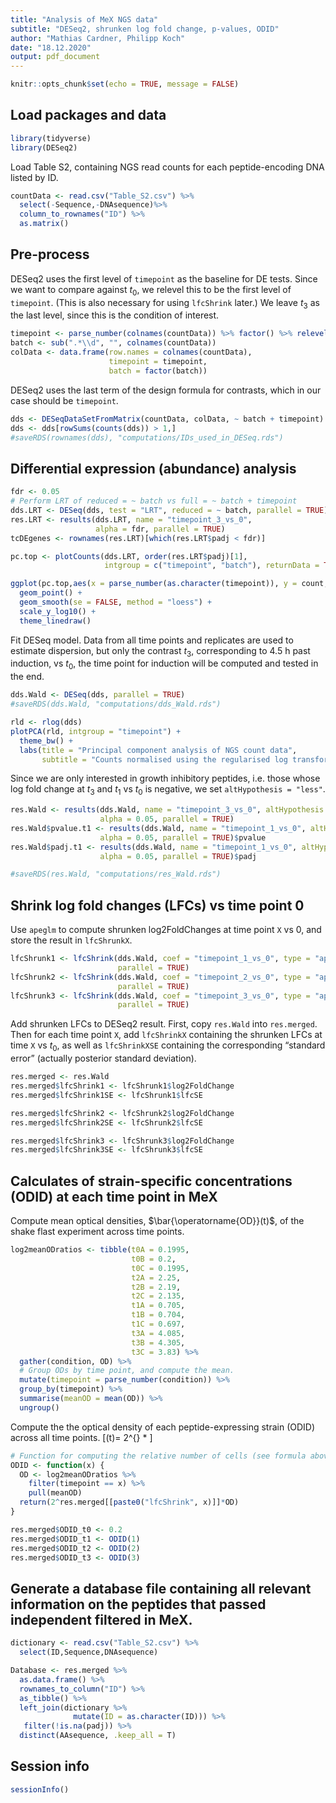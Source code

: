 ---
title: "Analysis of MeX NGS data"
subtitle: "DESeq2, shrunken log fold change, p-values, ODID"
author: "Mathias Cardner, Philipp Koch"
date: "18.12.2020"
output: pdf_document
---

```{r setup, include=FALSE}
knitr::opts_chunk$set(echo = TRUE, message = FALSE)
```

## Load packages and data

```{r}
library(tidyverse)
library(DESeq2)
```

Load Table S2, containing NGS read counts for each peptide-encoding DNA listed by ID.

```{r}
countData <- read.csv("Table_S2.csv") %>%
  select(-Sequence,-DNAsequence)%>%
  column_to_rownames("ID") %>%
  as.matrix()
```

## Pre-process

DESeq2 uses the first level of `timepoint` as the baseline for DE tests. Since we want to compare against $t_0$, we relevel this to be the first level of `timepoint`. (This is also necessary for using `lfcShrink` later.) We leave $t_3$ as the last level, since this is the condition of interest.

```{r}
timepoint <- parse_number(colnames(countData)) %>% factor() %>% relevel("0")
batch <- sub(".*\\d", "", colnames(countData))
colData <- data.frame(row.names = colnames(countData),
                      timepoint = timepoint,
                      batch = factor(batch))
```

DESeq2 uses the last term of the design formula for contrasts, which in our case should be `timepoint`.

```{r}
dds <- DESeqDataSetFromMatrix(countData, colData, ~ batch + timepoint)
dds <- dds[rowSums(counts(dds)) > 1,]
#saveRDS(rownames(dds), "computations/IDs_used_in_DESeq.rds")
```

## Differential expression (abundance) analysis

<!-- ## LRT of *batch* vs *batch + timepoint* -->

<!-- We perform a likelihood ratio test of the GLM with only batch, vs the GLM with batch + timepoint. Genes for which this ratio is small favour the latter hypothesis, i.e. that the given gene is differentially expressed during the timecourse. Note that this is unlike the pairwise Wald tests, which compares two conditions. The resulting $p$-values will refer to the *LRT*, and \emph{only the fold change will vary with the contrast}. -->

```{r eval=FALSE, include=FALSE}
fdr <- 0.05
# Perform LRT of reduced = ~ batch vs full = ~ batch + timepoint
dds.LRT <- DESeq(dds, test = "LRT", reduced = ~ batch, parallel = TRUE)
res.LRT <- results(dds.LRT, name = "timepoint_3_vs_0",
                   alpha = fdr, parallel = TRUE)
tcDEgenes <- rownames(res.LRT)[which(res.LRT$padj < fdr)]

pc.top <- plotCounts(dds.LRT, order(res.LRT$padj)[1],
                     intgroup = c("timepoint", "batch"), returnData = TRUE)

ggplot(pc.top,aes(x = parse_number(as.character(timepoint)), y = count, color = batch)) + 
  geom_point() + 
  geom_smooth(se = FALSE, method = "loess") +
  scale_y_log10() +
  theme_linedraw()
```

Fit DESeq model. Data from all time points and replicates are used to estimate dispersion, but only the contrast $t_3$, corresponding to 4.5 h past induction, vs $t_0$, the time point for induction will be computed and tested in the end.

```{r}
dds.Wald <- DESeq(dds, parallel = TRUE)
#saveRDS(dds.Wald, "computations/dds_Wald.rds")
```

<!-- Plot a PCA of the data normalised using the regularised logarithmic transform `rlog()`. -->

```{r eval=FALSE, include=FALSE}
rld <- rlog(dds)
plotPCA(rld, intgroup = "timepoint") +
  theme_bw() +
  labs(title = "Principal component analysis of NGS count data",
       subtitle = "Counts normalised using the regularised log transform")
```

Since we are only interested in growth inhibitory peptides, i.e. those whose log fold change at $t_3$ and $t_1$ vs $t_0$ is negative, we set `altHypothesis = "less"`.

```{r}
res.Wald <- results(dds.Wald, name = "timepoint_3_vs_0", altHypothesis = "less",
                    alpha = 0.05, parallel = TRUE)
res.Wald$pvalue.t1 <- results(dds.Wald, name = "timepoint_1_vs_0", altHypothesis = "less",
                    alpha = 0.05, parallel = TRUE)$pvalue
res.Wald$padj.t1 <- results(dds.Wald, name = "timepoint_1_vs_0", altHypothesis = "less",
                    alpha = 0.05, parallel = TRUE)$padj

#saveRDS(res.Wald, "computations/res_Wald.rds")
```

## Shrink log fold changes (LFCs) vs time point 0

Use `apeglm` to compute shrunken log2FoldChanges at time point `X` vs 0, and store the result in `lfcShrunkX`.

```{r}
lfcShrunk1 <- lfcShrink(dds.Wald, coef = "timepoint_1_vs_0", type = "apeglm",
                        parallel = TRUE)
lfcShrunk2 <- lfcShrink(dds.Wald, coef = "timepoint_2_vs_0", type = "apeglm",
                        parallel = TRUE)
lfcShrunk3 <- lfcShrink(dds.Wald, coef = "timepoint_3_vs_0", type = "apeglm",
                        parallel = TRUE)
```

Add shrunken LFCs to DESeq2 result. First, copy `res.Wald` into `res.merged`. Then for each time point `X`, add `lfcShrinkX` containing the shrunken LFCs at time `X` vs $t_0$, as well as `lfcShrinkXSE` containing the corresponding "standard error" (actually posterior standard deviation).

```{r}
res.merged <- res.Wald
res.merged$lfcShrink1 <- lfcShrunk1$log2FoldChange
res.merged$lfcShrink1SE <- lfcShrunk1$lfcSE

res.merged$lfcShrink2 <- lfcShrunk2$log2FoldChange
res.merged$lfcShrink2SE <- lfcShrunk2$lfcSE

res.merged$lfcShrink3 <- lfcShrunk3$log2FoldChange
res.merged$lfcShrink3SE <- lfcShrunk3$lfcSE
```

## Calculates of strain-specific concentrations (ODID) at each time point in MeX

Compute mean optical densities, $\bar{\operatorname{OD}}(t)$, of the shake flast experiment across time points.

```{r}
log2meanODratios <- tibble(t0A = 0.1995,
                           t0B = 0.2,
                           t0C = 0.1995,
                           t2A = 2.25,
                           t2B = 2.19,
                           t2C = 2.135,
                           t1A = 0.705,
                           t1B = 0.704,
                           t1C = 0.697,
                           t3A = 4.085,
                           t3B = 4.305,
                           t3C = 3.83) %>%
  gather(condition, OD) %>%
  # Group ODs by time point, and compute the mean.
  mutate(timepoint = parse_number(condition)) %>%
  group_by(timepoint) %>%
  summarise(meanOD = mean(OD)) %>%
  ungroup() 
```

Compute the the optical density of each peptide-expressing strain (ODID) across all time points.
\[\operatorname{OD_{Mex}}(t)= 2^{\operatorname{lfcShrink(t)}} * \operatorname{\bar{OD}_{600}(t)}\]

```{r}
# Function for computing the relative number of cells (see formula above).
ODID <- function(x) {
  OD <- log2meanODratios %>%
    filter(timepoint == x) %>%
    pull(meanOD)
  return(2^res.merged[[paste0("lfcShrink", x)]]*OD)
}

res.merged$ODID_t0 <- 0.2
res.merged$ODID_t1 <- ODID(1)
res.merged$ODID_t2 <- ODID(2)
res.merged$ODID_t3 <- ODID(3)
```


## Generate a database file containing all relevant information on the peptides that passed independent filtered in MeX.

```{r}
dictionary <- read.csv("Table_S2.csv") %>%
  select(ID,Sequence,DNAsequence)

Database <- res.merged %>%
  as.data.frame() %>%
  rownames_to_column("ID") %>%
  as_tibble() %>%
  left_join(dictionary %>%
              mutate(ID = as.character(ID))) %>%
   filter(!is.na(padj)) %>%
  distinct(AAsequence, .keep_all = T)

```

## Session info

```{r}
sessionInfo()
```
